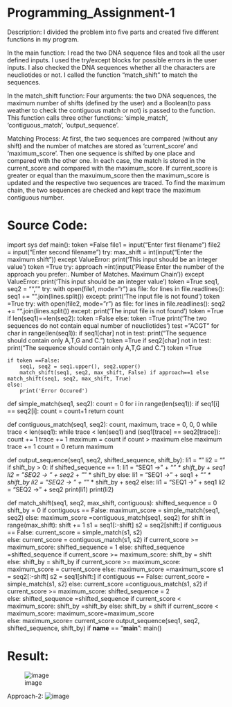 # Programming_Assignment-1
Description:
I divided the problem into five parts and created five different functions in my program.

In the main function: 
I read the two DNA sequence files and took all the user defined inputs.
I used the try/except blocks for possible errors in the user inputs. 
I also checked the DNA sequences whether all the characters are neucliotides or not. 
I called the function "match_shift" to match the sequences.

In the match_shift function:
Four arguments: the two DNA sequences, the maximum number of shifts (defined by the user) and 
a Boolean(to pass weather to check the contiguous match or not) is passed to the function.
This function calls three other functions: 'simple_match', 'contiguous_match', 'output_sequence'.

Matching Process: 
At first, the two sequences are compared (without any shift) and 
the number of matches are stored as 'current_score' and 'maximum_score'. 
Then one sequence is shifted by one place and compared with the other one. 
In each case, the match is stored in the current_score and compared with the maximum_score.
If current_score is greater or equal than the maxuimum_score then the maximum_score is updated and the 
respective two sequences are traced.
To find the maximum chain, the two sequences are checked and kept trace the maximum contiguous number.

# Source Code:
import sys
def main():
    token =False
    file1 = input("Enter first filename\n")
    file2 = input("Enter second filename\n")
    try:
        max_shift = int(input("Enter the maximum shift\n"))
    except ValueError:
        print('This input should be an integer value')
        token =True
    try:
        approach =int(input('Please Enter the number of the approach you prefer:\n 1. Number of Matches\n 2. Maximum Chain\n'))
    except ValueError:
        print('This input should be an integer value')
        token =True
    seq1, seq2 = "", ""
    try:
        with open(file1, mode="r") as file:
            for lines in file.readlines():
                seq1 += "".join(lines.split())
    except:
        print('The input file is not found')
        token =True
    try:
        with open(file2, mode="r") as file:
            for lines in file.readlines():
                seq2 += "".join(lines.split())
    except:
        print('The input file is not found')
        token =True
    if len(seq1)==len(seq2):
        token =False
    else:
        token =True
        print('The two sequences do not contain equal number of neucliotides')
    test = "ACGT"
    for char in range(len(seq1)):
        if seq1[char] not in test:
            print("The sequence should contain only A,T,G and C.")
            token =True
        if seq2[char] not in test:
            print("The sequence should contain only A,T,G and C.")
            token =True
    
    if token ==False:
        seq1, seq2 = seq1.upper(), seq2.upper()
        match_shift(seq1, seq2, max_shift, False) if approach==1 else match_shift(seq1, seq2, max_shift, True)
    else:
        print('Error Occured')
    
def simple_match(seq1, seq2):
    count = 0
    for i in range(len(seq1)):
        if seq1[i] == seq2[i]:
            count = count+1
    return count

def contiguous_match(seq1, seq2):
    count, maximum, trace = 0, 0, 0
    while trace < len(seq1):
        while trace < len(seq1) and (seq1[trace] == seq2[trace]):
            count += 1
            trace += 1
        maximum = count if count > maximum else maximum
        trace += 1
        count = 0
    return maximum

def output_sequence(seq1, seq2, shifted_sequence, shift_by):
    li1 = ""
    li2 = ""
    if shift_by > 0:
        if shifted_sequence == 1:
            li1 = "SEQ1 -> " + "_" * shift_by + seq1
            li2 = "SEQ2 -> " + seq2 + "_" * shift_by
        else:
            li1 = "SEQ1 -> " + seq1 + "_" * shift_by
            li2 = "SEQ2 -> " + "_" * shift_by + seq2
    else:
        li1 = "SEQ1 -> " + seq1
        li2 = "SEQ2 -> " + seq2
    print(li1)
    print(li2)

def match_shift(seq1, seq2, max_shift, contiguous):
    shifted_sequence = 0
    shift_by = 0
    if contiguous == False:
        maximum_score = simple_match(seq1, seq2)
    else:
        maximum_score =contiguous_match(seq1, seq2)
    for shift in range(max_shift):
        shift += 1
        s1 = seq1[:-shift]
        s2 = seq2[shift:]
        if contiguous == False:
            current_score = simple_match(s1, s2)  
        else:
            current_score = contiguous_match(s1, s2)
        if current_score >= maximum_score:
            shifted_sequence = 1 
        else:
            shifted_sequence =shifted_sequence
        if current_score >= maximum_score:
            shift_by = shift  
        else:
            shift_by = shift_by 
        if current_score >= maximum_score:
            maximum_score = current_score 
        else: 
            maximum_score =maximum_score
        s1 = seq2[:-shift]
        s2 = seq1[shift:]
        if contiguous == False:
            current_score = simple_match(s1, s2) 
        else:
            current_score =contiguous_match(s1, s2)
        if current_score >= maximum_score:
            shifted_sequence = 2  
        else:
            shifted_sequence =shifted_sequence
        if current_score < maximum_score:
            shift_by =shift_by
        else:
            shift_by = shift
        if current_score < maximum_score:
            maximum_score=maximum_score  
        else:
            maximum_score= current_score
    output_sequence(seq1, seq2, shifted_sequence, shift_by)
if __name__ == "__main__":
    main()


# Result:

![image](https://github.com/iShafkat/INF502/blob/master/approach1.JPG)


Approach-2:
![image](https://github.com/iShafkat/INF502/blob/master/approach2.JPG)
